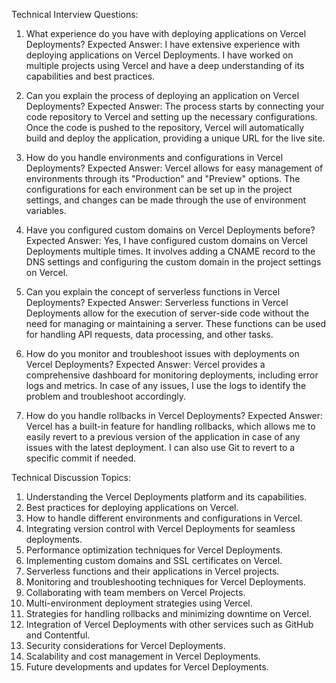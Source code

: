 

Technical Interview Questions:

1. What experience do you have with deploying applications on Vercel Deployments?
Expected Answer: I have extensive experience with deploying applications on Vercel Deployments. I have worked on multiple projects using Vercel and have a deep understanding of its capabilities and best practices.

2. Can you explain the process of deploying an application on Vercel Deployments?
Expected Answer: The process starts by connecting your code repository to Vercel and setting up the necessary configurations. Once the code is pushed to the repository, Vercel will automatically build and deploy the application, providing a unique URL for the live site.

3. How do you handle environments and configurations in Vercel Deployments?
Expected Answer: Vercel allows for easy management of environments through its "Production" and "Preview" options. The configurations for each environment can be set up in the project settings, and changes can be made through the use of environment variables.

4. Have you configured custom domains on Vercel Deployments before?
Expected Answer: Yes, I have configured custom domains on Vercel Deployments multiple times. It involves adding a CNAME record to the DNS settings and configuring the custom domain in the project settings on Vercel.

5. Can you explain the concept of serverless functions in Vercel Deployments?
Expected Answer: Serverless functions in Vercel Deployments allow for the execution of server-side code without the need for managing or maintaining a server. These functions can be used for handling API requests, data processing, and other tasks.

6. How do you monitor and troubleshoot issues with deployments on Vercel Deployments?
Expected Answer: Vercel provides a comprehensive dashboard for monitoring deployments, including error logs and metrics. In case of any issues, I use the logs to identify the problem and troubleshoot accordingly.

7. How do you handle rollbacks in Vercel Deployments?
Expected Answer: Vercel has a built-in feature for handling rollbacks, which allows me to easily revert to a previous version of the application in case of any issues with the latest deployment. I can also use Git to revert to a specific commit if needed.

Technical Discussion Topics:

1. Understanding the Vercel Deployments platform and its capabilities.
2. Best practices for deploying applications on Vercel.
3. How to handle different environments and configurations in Vercel.
4. Integrating version control with Vercel Deployments for seamless deployments.
5. Performance optimization techniques for Vercel Deployments.
6. Implementing custom domains and SSL certificates on Vercel.
7. Serverless functions and their applications in Vercel projects.
8. Monitoring and troubleshooting techniques for Vercel Deployments.
9. Collaborating with team members on Vercel Projects.
10. Multi-environment deployment strategies using Vercel.
11. Strategies for handling rollbacks and minimizing downtime on Vercel.
12. Integration of Vercel Deployments with other services such as GitHub and Contentful.
13. Security considerations for Vercel Deployments.
14. Scalability and cost management in Vercel Deployments.
15. Future developments and updates for Vercel Deployments.